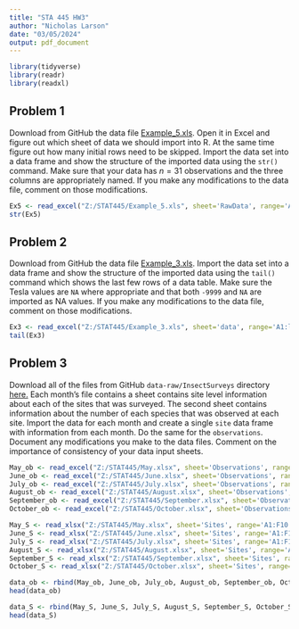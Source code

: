 ---
title: "STA 445 HW3"
author: "Nicholas Larson"
date: "03/05/2024"
output: pdf_document
---

```{r message=FALSE, warning=FALSE}
library(tidyverse)
library(readr)
library(readxl)
```


## Problem 1

Download from GitHub the data file [Example_5.xls](https://github.com/dereksonderegger/444/raw/master/data-raw/Example_5.xls). Open it in Excel and figure out which sheet of data we should import into R. At the same time figure out how many initial rows need to be skipped. Import the data set into a data frame and show the structure of the imported data using the `str()` command. Make sure that your data has $n=31$ observations and the three columns are appropriately named. If you make any modifications to the data file, comment on those modifications.
```{r}
Ex5 <- read_excel("Z:/STAT445/Example_5.xls", sheet='RawData', range='A5:C36')
str(Ex5)
```


## Problem 2

Download from GitHub the data file  [Example_3.xls](https://github.com/dereksonderegger/444/raw/master/data-raw/Example_3.xls). Import the data set into a data frame and show the structure of the imported data using the `tail()` command which shows the last few rows of a data table.  Make sure the Tesla values are `NA` where appropriate and that both `-9999` and `NA` are imported as NA values. If you make any modifications to  the data file, comment on those modifications.
```{r}
Ex3 <- read_excel("Z:/STAT445/Example_3.xls", sheet='data', range='A1:l34', na = c('-9999', 'NA'))
tail(Ex3)
```

## Problem 3

Download all of the files from GitHub `data-raw/InsectSurveys` directory 
[here.](https://github.com/dereksonderegger/444/raw/master/data-raw/InsectSurveys) Each month's file contains a sheet contains site level information about each of the sites that was surveyed. The second sheet contains information about the number of each species that was observed at each site. Import the data for each month and create a single `site` data frame with information from each month. Do the same for the `observations`. Document any modifications you make to the data files. Comment on the importance of consistency of your data input sheets.
```{r}
May_ob <- read_excel("Z:/STAT445/May.xlsx", sheet='Observations', range='A1:C37')
June_ob <- read_excel("Z:/STAT445/June.xlsx", sheet='Observations', range='A1:C37')
July_ob <- read_excel("Z:/STAT445/July.xlsx", sheet='Observations', range='A1:C37')
August_ob <- read_excel("Z:/STAT445/August.xlsx", sheet='Observations', range='A1:C37')
September_ob <- read_excel("Z:/STAT445/September.xlsx", sheet='Observations', range='A1:C37')
October_ob <- read_excel("Z:/STAT445/October.xlsx", sheet='Observations', range='A1:C37')
```

```{r}
May_S <- read_xlsx("Z:/STAT445/May.xlsx", sheet='Sites', range='A1:F10')
June_S <- read_xlsx("Z:/STAT445/June.xlsx", sheet='Sites', range='A1:F10')
July_S <- read_xlsx("Z:/STAT445/July.xlsx", sheet='Sites', range='A1:F10')
August_S <- read_xlsx("Z:/STAT445/August.xlsx", sheet='Sites', range='A1:F10')
September_S <- read_xlsx("Z:/STAT445/September.xlsx", sheet='Sites', range='A1:F10')
October_S <- read_xlsx("Z:/STAT445/October.xlsx", sheet='Sites', range='A1:F10')
```

```{r}
data_ob <- rbind(May_ob, June_ob, July_ob, August_ob, September_ob, October_ob)
head(data_ob)
```

```{r}
data_S <- rbind(May_S, June_S, July_S, August_S, September_S, October_S)
head(data_S)
```
